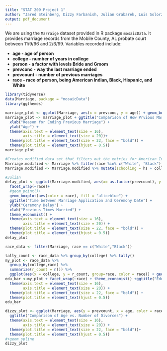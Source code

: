 ```yaml
---
title: "STAT 209 Project 1"
author: "Jared Steinberg, Dizzy Farbanish, Julian Grabarek, Luis Solorzano"
output: pdf_document
---
```


We are using the `Marraige` dataset provided in R package `mosaicData`. It provides marriage records from the Mobile County, AL probate court between 11/9/96 and 2/6/99.  Variables recorded include:

* **age - age of person**
* **college - number of years in college**
* **person - a factor with levels Bride and Groom**
* **prevconc - way the last marriage ended**
* **prevcount - number of previous marriages**
* **race - race of person, being American Indian, Black, Hispanic, and White**

```r
library(tidyverse)
data(Marriage, package = "mosaicData")
library(ggthemes)
```

```r
marriage_plot <- ggplot(Marriage, aes(x = prevconc, y = age)) + geom_boxplot(aes(color = person), fill = "aliceblue") + theme_economist()
marriage_plot <- marriage_plot + ggtitle("Comparison of How Prvious Marriage Ended Based on Age") +
  xlab("Reason for Ending Previous Marriage") +
  ylab("Age") +
  theme(axis.text = element_text(size = 16), 
        axis.title = element_text(size = 20))+
  theme(plot.title = element_text(size = 22, face = "bold")) +
  theme(plot.title = element_text(hjust = 0.5))
marriage_plot
```


```r
#Creates modified data set that filters out the entries for American Indian and Hispanic and creates a collumn for total years in school (high school + college)
Marriage.modified <- Marriage %>% filter(race %in% c("White", "Black"))
Marriage.modified <- Marriage.modified %>% mutate(schooling = hs + college)
```


```r
#Julian
delay_plot <- ggplot(Marriage.modified, aes(x= as.factor(prevcount), y = delay)) +
  facet_wrap(~race)+
  #geom_point()+
  geom_boxplot(aes(color = race), fill = "aliceblue") +
  ggtitle("Time between Marriage Application and Ceremony Date") +
  ylab("Ceremony Delay") +
  xlab("Previous Times Married") +
  theme_economist() +
  theme(axis.text = element_text(size = 16), 
        axis.title = element_text(size = 20)) +
  theme(plot.title = element_text(size = 22, face = "bold")) +
  theme(plot.title = element_text(hjust = 0.5))
delay_plot
```

```r
race_data <- filter(Marriage, race == c("White","Black"))

tally_count <- race_data %>% group_by(college) %>% tally()
my_plot <- race_data %>%
  group_by(college,race) %>%
  summarize(r_count = n()) %>%
  ggplot(aes(x = college, y = r_count, group=race, color = race)) + geom_bar(stat = "identity", fill="aliceblue")
edu_bar <-my_plot + facet_wrap(~race) + theme_economist() +ggtitle("Education When Getting Married") + ylab("Number of People") + xlab("Years of College")+
  theme(axis.text = element_text(size = 16), 
        axis.title = element_text(size = 20)) +
  theme(plot.title = element_text(size = 22, face = "bold")) +
  theme(plot.title = element_text(hjust = 0.5))
edu_bar
```



```r
dizzy_plot <- ggplot(Marriage, aes(y = prevcount, x = age, color = race)) + geom_smooth(fill = "aliceblue") + theme_economist() + ylab("Previous Divorces") + xlab("Age") +
  ggtitle("Comparison of Age vs. Number of Divorces") +
  theme(axis.text = element_text(size = 16), 
        axis.title = element_text(size = 20)) +
  theme(plot.title = element_text(size = 22, face = "bold"))+
  theme(plot.title = element_text(hjust = 0.5))
#+geom_spline
dizzy_plot
```


<!-- #Data shows that older generations have actually had less divorces than younger generations. This suggests that societal norms surrounding divorce have changed from the older to the younger generations. It is expected that the divorces averages should trend up with age but it is unexpected that divorce would be lower for older people from previous generations. Additionally it is interesting to note that divorces among african americans are lower on average than white people. The difference is statistically significant at 40. -->
